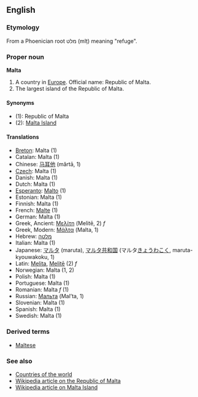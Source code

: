 ==English==
===Etymology===
From a Phoenician root מלט (mlṭ) meaning "refuge".
<!-- don't link this word, it is not in its native script -->

===Proper noun===
'''Malta'''

#A country in [[Europe]]. Official name: Republic of Malta.
#The largest island of the Republic of Malta.

====Synonyms====
*(1): Republic of Malta
*(2): [[Malta Island]]

====Translations====
*[[Breton]]: Malta (1)
*Catalan: Malta (1)
*Chinese: [[马耳他]] (mǎrtā, 1)
*[[Czech]]: Malta (1)
*Danish: Malta (1)
*Dutch: Malta (1)
*[[Esperanto]]: [[Malto]] (1)
*Estonian: Malta (1)
*Finnish: Malta (1)
*French: [[Malte]] (1)
*German: Malta (1)
*Greek, Ancient: [[Μελίτη]] (Melitē, 2) ''f''
*Greek, Modern: [[Μάλτα]] (Malta, 1)
*Hebrew: [[מלטה]]
*Italian: Malta (1)
*Japanese: [[マルタ]] (maruta), [[マルタ共和国]] (マルタ[[きょうわこく]], maruta-kyouwakoku, 1)
*Latin: [[Melita]], [[Melite|Melitē]] (2) ''f''
*Norwegian: Malta (1, 2)
*Polish: Malta (1)
*Portuguese: Malta (1)
*Romanian: Malta ''f'' (1)
*Russian: [[Мальта]] (Mal’ta, 1)
*Slovenian: Malta (1)
*Spanish: Malta (1)
*Swedish: Malta (1)

===Derived terms===
*[[Maltese]]

===See also===
*[[Countries of the world]]
*[[en:Malta|Wikipedia article on the Republic of Malta]]
*[[en:Malta_Island|Wikipedia article on Malta Island]]